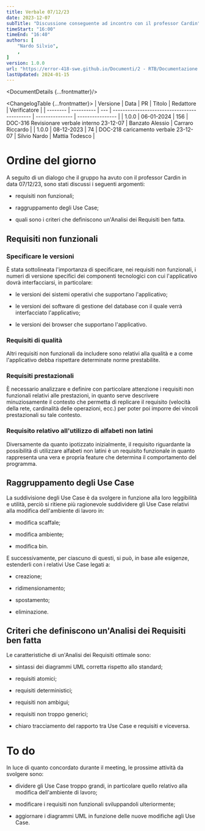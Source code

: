 ```yaml
---
title: Verbale 07/12/23
date: 2023-12-07
subTitle: "Discussione conseguente ad incontro con il professor Cardin"
timeStart: "16:00"
timeEnd: "16:40"
authors: [
	"Nardo Silvio",
	,
]
version: 1.0.0
url: "https://error-418-swe.github.io/Documenti/2 - RTB/Documentazione interna/Verbali/23-12-0723-12-07.typ_v1.0.0"
lastUpdated: 2024-01-15
---
```



<DocumentDetails {...frontmatter}/>

<ChangelogTable {...frontmatter}>
| Versione | Data       | PR  | Titolo                                       | Redattore       | Verificatore     |
| -------- | ---------- | --- | -------------------------------------------- | --------------- | ---------------- |
| 1.0.0    | 06-01-2024 | 156 | DOC-316 Revisionare verbale interno 23-12-07 | Banzato Alessio | Carraro Riccardo |
| 1.0.0    | 08-12-2023 | 74  | DOC-218 caricamento verbale 23-12-07         | Silvio Nardo    | Mattia Todesco   |
</ChangelogTable>

# Ordine del giorno

A seguito di un dialogo che il gruppo ha avuto con il professor Cardin
in data 07/12/23, sono stati discussi i seguenti argomenti:

-   requisiti non funzionali;

-   raggruppamento degli Use Case;

-   quali sono i criteri che definiscono un'Analisi dei Requisiti ben
    fatta.

## Requisiti non funzionali

### Specificare le versioni

È stata sottolineata l'importanza di specificare, nei requisiti non
funzionali, i numeri di versione specifici dei componenti tecnologici
con cui l'applicativo dovrà interfacciarsi, in particolare:

-   le versioni dei sistemi operativi che supportano l'applicativo;

-   le versioni dei software di gestione del database con il quale verrà
    interfacciato l'applicativo;

-   le versioni dei browser che supportano l'applicativo.

### Requisiti di qualità

Altri requisiti non funzionali da includere sono relativi alla qualità e
a come l'applicativo debba rispettare determinate norme prestabilite.

### Requisiti prestazionali

È necessario analizzare e definire con particolare attenzione i
requisiti non funzionali relativi alle prestazioni, in quanto serve
descrivere minuziosamente il contesto che permetta di replicare il
requisito (velocità della rete, cardinalità delle operazioni, ecc.) per
poter poi imporre dei vincoli prestazionali su tale contesto.

### Requisito relativo all'utilizzo di alfabeti non latini

Diversamente da quanto ipotizzato inizialmente, il requisito riguardante
la possibilità di utilizzare alfabeti non latini è un requisito
funzionale in quanto rappresenta una vera e propria feature che
determina il comportamento del programma.

## Raggruppamento degli Use Case

La suddivisione degli Use Case è da svolgere in funzione alla loro
leggibilità e utilità, perciò si ritiene più ragionevole suddividere gli
Use Case relativi alla modifica dell'ambiente di lavoro in:

-   modifica scaffale;

-   modifica ambiente;

-   modifica bin.

E successivamente, per ciascuno di questi, si può, in base alle
esigenze, estenderli con i relativi Use Case legati a:

-   creazione;

-   ridimensionamento;

-   spostamento;

-   eliminazione.

## Criteri che definiscono un'Analisi dei Requisiti ben fatta

Le caratteristiche di un'Analisi dei Requisiti ottimale sono:

-   sintassi dei diagrammi UML corretta rispetto allo standard;

-   requisiti atomici;

-   requisiti deterministici;

-   requisiti non ambigui;

-   requisiti non troppo generici;

-   chiaro tracciamento del rapporto tra Use Case e requisiti e
    viceversa.

# To do

In luce di quanto concordato durante il meeting, le prossime attività da
svolgere sono:

-   dividere gli Use Case troppo grandi, in particolare quello relativo
    alla modifica dell'ambiente di lavoro;

-   modificare i requisiti non funzionali sviluppandoli ulteriormente;

-   aggiornare i diagrammi UML in funzione delle nuove modifiche agli
    Use Case.
